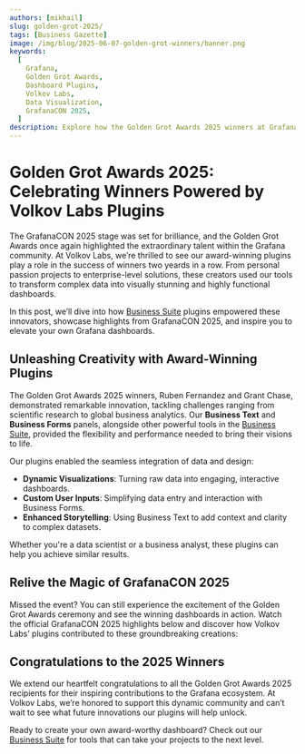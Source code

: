 ```yaml
---
authors: [mikhail]
slug: golden-grot-2025/
tags: [Business Gazette]
image: /img/blog/2025-06-07-golden-grot-winners/banner.png
keywords:
  [
    Grafana,
    Golden Grot Awards,
    Dashboard Plugins,
    Volkov Labs,
    Data Visualization,
    GrafanaCON 2025,
  ]
description: Explore how the Golden Grot Awards 2025 winners at GrafanaCON used Volkov Labs' innovative plugins to craft stunning, award-winning dashboards.
---
```



# Golden Grot Awards 2025: Celebrating Winners Powered by Volkov Labs Plugins

The GrafanaCON 2025 stage was set for brilliance, and the Golden Grot Awards once again highlighted the extraordinary talent within the Grafana community. At Volkov Labs, we’re thrilled to see our award-winning plugins play a role in the success of winners two yeards in a row. From personal passion projects to enterprise-level solutions, these creators used our tools to transform complex data into visually stunning and highly functional dashboards.

In this post, we’ll dive into how [Business Suite](/plugins/) plugins empowered these innovators, showcase highlights from GrafanaCON 2025, and inspire you to elevate your own Grafana dashboards.

## Unleashing Creativity with Award-Winning Plugins

The Golden Grot Awards 2025 winners, Ruben Fernandez and Grant Chase, demonstrated remarkable innovation, tackling challenges ranging from scientific research to global business analytics. Our **Business Text** and **Business Forms** panels, alongside other powerful tools in the [Business Suite](/plugins/), provided the flexibility and performance needed to bring their visions to life.

Our plugins enabled the seamless integration of data and design:

- **Dynamic Visualizations**: Turning raw data into engaging, interactive dashboards.
- **Custom User Inputs**: Simplifying data entry and interaction with Business Forms.
- **Enhanced Storytelling**: Using Business Text to add context and clarity to complex datasets.

Whether you're a data scientist or a business analyst, these plugins can help you achieve similar results.

## Relive the Magic of GrafanaCON 2025

Missed the event? You can still experience the excitement of the Golden Grot Awards ceremony and see the winning dashboards in action. Watch the official GrafanaCON 2025 highlights below and discover how Volkov Labs’ plugins contributed to these groundbreaking creations:

<Youtube
  id="CBct23Pf6r4"
  title="Golden Grot Awards 2025: Grafana Dashboard Brilliance from Space to Sewers"
/>

## Congratulations to the 2025 Winners

We extend our heartfelt congratulations to all the Golden Grot Awards 2025 recipients for their inspiring contributions to the Grafana ecosystem. At Volkov Labs, we’re honored to support this dynamic community and can’t wait to see what future innovations our plugins will help unlock.

Ready to create your own award-worthy dashboard? Check out our [Business Suite](/plugins/) for tools that can take your projects to the next level.

<Feedback />
